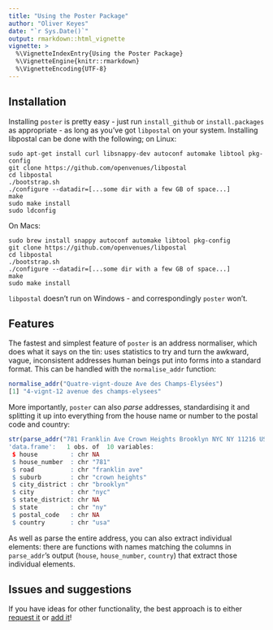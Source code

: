 ```yaml
---
title: "Using the Poster Package"
author: "Oliver Keyes"
date: "`r Sys.Date()`"
output: rmarkdown::html_vignette
vignette: >
  %\VignetteIndexEntry{Using the Poster Package}
  %\VignetteEngine{knitr::rmarkdown}
  %\VignetteEncoding{UTF-8}
---
```


## Installation

Installing `poster` is pretty easy - just run `install_github` or `install.packages` as appropriate - as long as you've got `libpostal` on your system. Installing libpostal can be done with the following; on Linux:

```
sudo apt-get install curl libsnappy-dev autoconf automake libtool pkg-config
git clone https://github.com/openvenues/libpostal
cd libpostal
./bootstrap.sh
./configure --datadir=[...some dir with a few GB of space...]
make
sudo make install
sudo ldconfig
```

On Macs:

```
sudo brew install snappy autoconf automake libtool pkg-config
git clone https://github.com/openvenues/libpostal
cd libpostal
./bootstrap.sh
./configure --datadir=[...some dir with a few GB of space...]
make
sudo make install
```

`libpostal` doesn't run on Windows - and correspondingly `poster` won't.

## Features

The fastest and simplest feature of `poster` is an address normaliser, which does what it says on the tin: uses statistics to try and turn the awkward, vague, inconsistent addresses human beings put into forms into a standard format. This can be handled with the `normalise_addr` function:

```r
normalise_addr("Quatre-vignt-douze Ave des Champs-Élysées")
[1] "4-vignt-12 avenue des champs-elysees"
```

More importantly, `poster` can also *parse* addresses, standardising it and splitting it up into everything from the house name or number to the postal code and country:

```r
str(parse_addr("781 Franklin Ave Crown Heights Brooklyn NYC NY 11216 USA"))
'data.frame':	1 obs. of  10 variables:
 $ house         : chr NA
 $ house_number  : chr "781"
 $ road          : chr "franklin ave"
 $ suburb        : chr "crown heights"
 $ city_district : chr "brooklyn"
 $ city          : chr "nyc"
 $ state_district: chr NA
 $ state         : chr "ny"
 $ postal_code   : chr NA
 $ country       : chr "usa"
```

As well as parse the entire address, you can also extract individual elements: there are functions with names matching the columns in `parse_addr`'s output (`house`, `house_number`, `country`) that extract those individual elements.

## Issues and suggestions

If you have ideas for other functionality, the best approach is to either [request it](https://github.com/Ironholds/poster/issues) or [add it](https://github.com/Ironholds/poster/pulls)!
